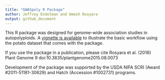 ```yaml
---
title: "GWASpoly R Package"
author: Jeffrey Endelman and Umesh Rosyara
output: github_document
---
```


This R package was designed for genome-wide association studies in  autopolyploids. A [vignette is available](https://github.com/jendelman/GWASpoly/tree/master/vignettes/Tutorial_GWASpoly.html) to illustrate the basic workflow using the potato dataset that comes with the package.

If you use the package in a publication, please cite
Rosyara et al. (2016) Plant Genome 9 doi:10.3835/plantgenome2015.08.0073

Development of the package was supported by the USDA NIFA SCRI (Award #2011-51181-30629) and Hatch (Accession #1002731) programs.

